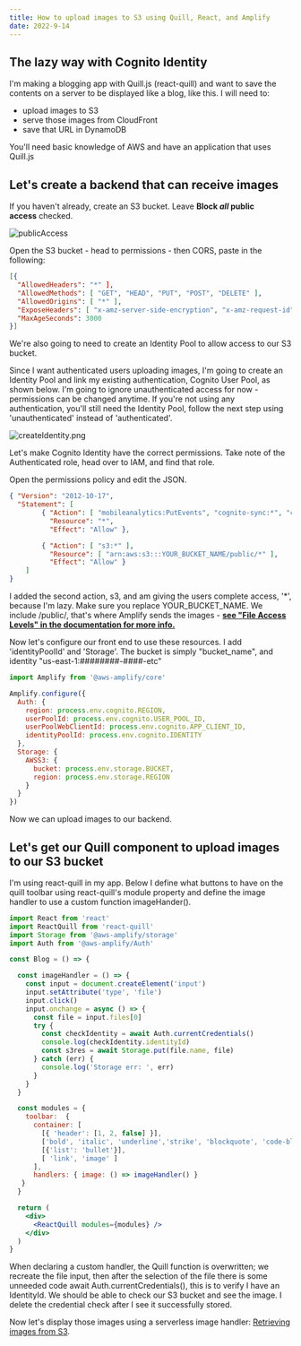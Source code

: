 ```yaml
---
title: How to upload images to S3 using Quill, React, and Amplify
date: 2022-9-14
---
```


## **The lazy way with Cognito Identity**

I'm making a blogging app with Quill.js (react-quill) and want to save the contents on a server to be displayed like a blog, like this. I will need to:

- upload images to S3
- serve those images from CloudFront
- save that URL in DynamoDB

You'll need basic knowledge of AWS and have an application that uses Quill.js

## **Let's create a backend that can receive images**

If you haven't already, create an S3 bucket. Leave **Block *all* public access** checked.

![publicAccess](upload-images-to-S3/publicAccess.png)

Open the S3 bucket - head to permissions - then CORS, paste in the following:

```json
[{
  "AllowedHeaders": "*" ],
  "AllowedMethods": [ "GET", "HEAD", "PUT", "POST", "DELETE" ],
  "AllowedOrigins": [ "*" ],
  "ExposeHeaders": [ "x-amz-server-side-encryption", "x-amz-request-id", "x-amz-id-2", "ETag" ],
  "MaxAgeSeconds": 3000
}]
```

We're also going to need to create an Identity Pool to allow access to our S3 bucket.

Since I want authenticated users uploading images, I'm going to create an Identity Pool and link my existing authentication, Cognito User Pool, as shown below. I'm going to ignore unauthenticated access for now - permissions can be changed anytime. If you're not using any authentication, you'll still need the Identity Pool, follow the next step using 'unauthenticated' instead of 'authenticated'.

![createIdentity.png](upload-images-to-S3/createIdentity.png)

Let's make Cognito Identity have the correct permissions. Take note of the Authenticated role, head over to IAM, and find that role.

Open the permissions policy and edit the JSON.

```json
{ "Version": "2012-10-17",
  "Statement": [
        { "Action": [ "mobileanalytics:PutEvents", "cognito-sync:*", "cognito-identity:*" ],
          "Resource": "*",
          "Effect": "Allow" },

        { "Action": [ "s3:*" ],
          "Resource": [ "arn:aws:s3:::YOUR_BUCKET_NAME/public/*" ],
          "Effect": "Allow" }
    ]
}

```

I added the second action, s3, and am giving the users complete access, '*', because I'm lazy. Make sure you replace YOUR_BUCKET_NAME. We include /public/, that's where Amplify sends the images - **[see "File Access Levels" in the documentation for more info.](https://docs.amplify.aws/lib/storage/configureaccess/q/platform/js)**

Now let's configure our front end to use these resources. I add 'identityPoolId' and 'Storage'. The bucket is simply "bucket_name", and identity "us-east-1:########-####-etc"

```jsx
import Amplify from '@aws-amplify/core'

Amplify.configure({
  Auth: {
    region: process.env.cognito.REGION,
    userPoolId: process.env.cognito.USER_POOL_ID,
    userPoolWebClientId: process.env.cognito.APP_CLIENT_ID,
    identityPoolId: process.env.cognito.IDENTITY
  },
  Storage: {
    AWSS3: {
      bucket: process.env.storage.BUCKET,
      region: process.env.storage.REGION
    }
  }
})

```

Now we can upload images to our backend.

## **Let's get our Quill component to upload images to our S3 bucket**

I'm using react-quill in my app. Below I define what buttons to have on the quill toolbar using react-quill's module property and define the image handler to use a custom function imageHander().

```jsx
import React from 'react'
import ReactQuill from 'react-quill'
import Storage from '@aws-amplify/storage'
import Auth from '@aws-amplify/Auth'

const Blog = () => {

  const imageHandler = () => {
    const input = document.createElement('input')
    input.setAttribute('type', 'file')
    input.click()
    input.onchange = async () => {
      const file = input.files[0]
      try {
        const checkIdentity = await Auth.currentCredentials()
        console.log(checkIdentity.identityId)
        const s3res = await Storage.put(file.name, file)
      } catch (err) {
        console.log('Storage err: ', err)
      }
    }
  }

  const modules = {
    toolbar:  {
      container: [
        [{ 'header': [1, 2, false] }],
        ['bold', 'italic', 'underline','strike', 'blockquote', 'code-block'],
        [{'list': 'bullet'}],
        [ 'link', 'image' ]
      ],
      handlers: { image: () => imageHandler() }
   }
  }

  return (
    <div>
      <ReactQuill modules={modules} />
    </div>
  )
}

```

When declaring a custom handler, the Quill function is overwritten; we recreate the file input, then after the selection of the file there is some unneeded code await Auth.currentCredentials(), this is to verify I have an IdentityId. We should be able to check our S3 bucket and see the image. I delete the credential check after I see it successfully stored.

Now let's display those images using a serverless image handler: [Retrieving images from S3](retrieve-images-from-s3-using-aws-serverless-image-handler).